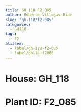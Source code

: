 ```yaml
---
title: GH_118 F2_085
author: Roberto Villegas-Diaz
slug: 'gh-118/f2-085'
categories:
  - GH118
tags:
  - F2
aliases:
  - label/gh-118-f2-085
  - label/gh118-f2085
---
```


# **House**: GH_118
# **Plant ID**: F2_085
